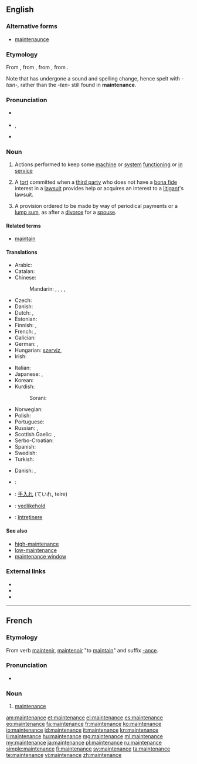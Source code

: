==English==

{{wikipedia}}

===Alternative forms===
* [[maintenaunce]]

===Etymology===
From {{etyl|enm}} {{term|mayntenaunce|lang=enm}}, from {{etyl|fro}} {{term|maintenance|lang=fro}}, from {{term|maintenir|lang=fro}}, from {{etyl|la}} {{term||[[manus]] [[tenere]]|to hold in the hand}}.

Note that {{term|maintain|lang=en}} has undergone a sound and spelling change, hence spelt with ''-tain-,'' rather than the ''-ten-'' still found in '''maintenance'''.

===Pronunciation===
* {{a|Canada}} {{IPA|/ˈmeɪntɪnəns/}}
* {{IPA|/ˈmeɪntənəns/}}, {{X-SAMPA|/"meInt@n@ns/}}
* {{audio|En-us-maintenance.ogg|Audio (US)}}

===Noun===
{{en-noun}}

# Actions performed to keep some [[machine]] or [[system]] [[functioning]] or [[in service]]
# {{legal}} A [[tort]] committed when a [[third party]] who does not have a [[bona fide]] interest in a [[lawsuit]] provides help or acquires an interest to a [[litigant]]'s lawsuit.
# {{legal}} A provision ordered to be made by way of periodical payments or a [[lump sum]], as after a [[divorce]] for a [[spouse]].

====Related terms====
* [[maintain]]

====Translations====
{{trans-top|keeping a machine in service}}
* Arabic: {{t-|ar|صيانة|f|tr=Siyaana}}
* Catalan: {{t-|ca|manteniment|m}}
* Chinese:
*: Mandarin: {{t|cmn|保養|sc=Hani}},  {{t|cmn|保养|tr=bǎoyǎng|sc=Hani}},  {{t-|cmn|維持|sc=Hani}},  {{t-|cmn|维持|tr=wéichí|sc=Hani}},  {{t-|cmn|保守|tr=bǎoshǒu|sc=Hani}}
* Czech: {{t-|cs|údržba|f}}
* Danish: {{t-|da|vedligeholdelse|c}}
* Dutch: {{t+|nl|onderhoud|n}}, {{t-|nl|handhaving|f}}
* Estonian: {{t-|et|hooldus}}
* Finnish: {{t-|fi|huolto}}, {{t+|fi|kunnossapito}}
* French: {{t+|fr|entretien|m}}, {{t+|fr|maintenance|f}}
* Galician: {{t+|gl|mantemento|xs=Galician}} {{m}}
* German: {{t-|de|Instandhaltung|f}}, {{t+|de|Wartung|f}}
* Hungarian: [[szervíz]], {{t+|hu|karbantartás}}
* Irish: {{t|ga|coinneáil|f}}
{{trans-mid}}
* Italian: {{t+|it|manutenzione|f}}
* Japanese: {{t+|ja|保守|tr=hoshu}}, {{t+|ja|維持|tr=iji}}
* Korean: {{t+|ko|보존|tr=bojon|sc=Hang}}
* Kurdish:
*: Sorani: {{t|ku|خزمه‌ت|tr=xizmet|sc=ku-Arab}}
* Norwegian: {{t-|no|vedlikehold|n}}
* Polish: {{t-|pl|konserwacja|f}}
* Portuguese: {{t+|pt|manutenção|f}}
* Russian: {{t+|ru|обслуживание|n|tr=obsluživanije}},  {{t+|ru|ремонт|m|tr=remónt}}
* Scottish Gaelic: {{t-|gd|gleidheadh|m}}, {{t-|gd|cumail suas|f}}
* Serbo-Croatian: {{t|sh|održavanje|n}}
* Spanish: {{t-|es|mantenimiento|m}}
* Swedish: {{t+|sv|underhåll|n}}
* Turkish: {{t+|tr|bakım}}
{{trans-bottom}}

{{trans-top|tort}}
* Danish: {{t-|da|hævdelse|c}}, {{t-|da|forsvar|n}}
{{trans-mid}}
{{trans-bottom}}

{{checktrans-top}}
* {{ttbc|ar}}: {{Arab|[[صيانة]]}} {{IPAchar|(ʂiyāna)}} {{f}}
* {{ttbc|ja}}: [[手入れ]] (ていれ, teire)
* {{ttbc|no}}: [[vedlikehold]]
* {{ttbc|ro}}: [[întreținere]] {{f}}
{{trans-bottom}}

====See also====
* [[high-maintenance]]
* [[low-maintenance]]
* [[maintenance window]]

===External links===
* {{R:Webster 1913}}
* {{R:Century 1911}}
* {{R:OneLook}}

----

==French==

===Etymology===
From verb [[maintenir]], [[maintenoir]] "to [[maintain]]" and suffix [[-ance]].

===Pronunciation===
* {{audio|Fr-Paris--maintenance.ogg|Audio (Paris)}}

===Noun===
{{fr-noun|f}}

# [[#English|maintenance]]

[[am:maintenance]]
[[et:maintenance]]
[[el:maintenance]]
[[es:maintenance]]
[[eo:maintenance]]
[[fa:maintenance]]
[[fr:maintenance]]
[[ko:maintenance]]
[[io:maintenance]]
[[id:maintenance]]
[[it:maintenance]]
[[kn:maintenance]]
[[li:maintenance]]
[[hu:maintenance]]
[[mg:maintenance]]
[[ml:maintenance]]
[[my:maintenance]]
[[ja:maintenance]]
[[pl:maintenance]]
[[ru:maintenance]]
[[simple:maintenance]]
[[fi:maintenance]]
[[sv:maintenance]]
[[ta:maintenance]]
[[te:maintenance]]
[[vi:maintenance]]
[[zh:maintenance]]